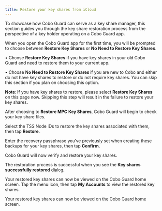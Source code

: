 ```yaml
---
title: Restore your key shares from iCloud
---
```

To showcase how Cobo Guard can serve as a key share manager, this section guides you through the key share restoration process from the perspective of a key holder operating on a Cobo Guard app.

When you open the Cobo Guard app for the first time, you will be prompted to choose between **Restore Key Shares** or **No Need to Restore Key Shares**.

• Choose **Restore Key Shares** if you have key shares in your old Cobo Guard and need to restore them to your current app.

• Choose **No Need to Restore Key Shares** if you are new to Cobo and either do not have key shares to restore or do not require key shares. You can skip this section if you plan on choosing this option.

**Note**: If you have key shares to restore, please select **Restore Key Shares** on this page now. Skipping this step will result in the failure to restore your key shares.

After choosing to **Restore MPC Key Shares**, Cobo Guard will begin to check your key share files.

Select the TSS Node IDs to restore the key shares associated with them, then tap **Restore**.

Enter the recovery passphrase you’ve previously set when creating these backups for your key shares, then tap **Confirm**.

Cobo Guard will now verify and restore your key shares.

The restoration process is successful when you see the **Key shares successfully restored** dialog.


Your restored key shares can now be viewed on the Cobo Guard home screen. Tap the menu icon, then tap **My Accounts** to view the restored key shares.

Your restored key shares can now be viewed on the Cobo Guard home screen.
